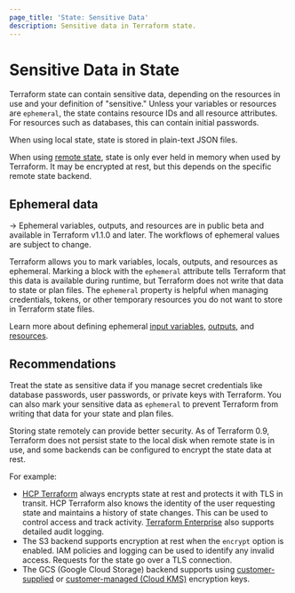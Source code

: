 ```yaml
---
page_title: 'State: Sensitive Data'
description: Sensitive data in Terraform state.
---
```


# Sensitive Data in State

Terraform state can contain sensitive data, depending on the resources in use
and your definition of "sensitive." Unless your variables or resources are `ephemeral`, the state contains resource IDs and all resource attributes. For resources such as databases, this can contain initial
passwords.

When using local state, state is stored in plain-text JSON files.

When using [remote state](/terraform/language/state/remote), state is only ever held in memory when used by Terraform. It may be encrypted at rest, but this depends on the specific remote state backend.

## Ephemeral data

-> Ephemeral variables, outputs, and resources are in public beta and available in Terraform v1.1.0 and later. The workflows of ephemeral values are subject to change.

Terraform allows you to mark variables, locals, outputs, and resources as ephemeral.  Marking a block with the `ephemeral` attribute tells Terraform that this data is available during runtime, but Terraform does not write that data to state or plan files. The `ephemeral` property is helpful when managing credentials, tokens, or other temporary resources you do not want to store in Terraform state files.

Learn more about defining ephemeral [input variables](/terraform/language/values/variables#exclude-values-from-state), [outputs](/terraform/language/values/outputs#ephemeral-avoid-storing-values-in-state-or-plan-files), and [resources](/terraform/language/resources/ephemeral).

## Recommendations

Treat the state as sensitive data if you manage secret credentials like database passwords, user passwords, or private keys with Terraform. You can also mark your sensitive data as `ephemeral` to prevent Terraform from writing that data for your state and plan files.

Storing state remotely can provide better security. As of Terraform 0.9,
Terraform does not persist state to the local disk when remote state is in use,
and some backends can be configured to encrypt the state data at rest.

For example:

- [HCP Terraform](https://cloud.hashicorp.com/products/terraform) always encrypts state at rest and
  protects it with TLS in transit. HCP Terraform also knows the identity of
  the user requesting state and maintains a history of state changes. This can
  be used to control access and track activity. [Terraform Enterprise](/terraform/enterprise)
  also supports detailed audit logging.
- The S3 backend supports encryption at rest when the `encrypt` option is
  enabled. IAM policies and logging can be used to identify any invalid access.
  Requests for the state go over a TLS connection.
- The GCS (Google Cloud Storage) backend supports using [customer-supplied](/terraform/language/backend/gcs#customer-supplied-encryption-keys) or [customer-managed (Cloud KMS)](/terraform/language/backend/gcs#customer-managed-encryption-keys-cloud-kms) encryption keys.
